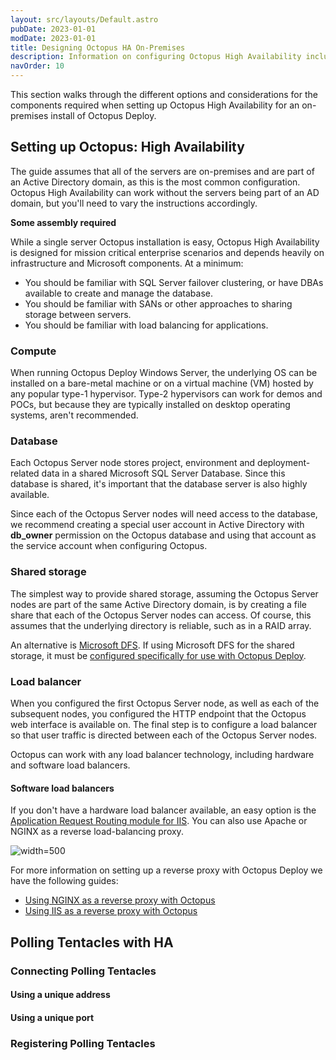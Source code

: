 ```yaml
---
layout: src/layouts/Default.astro
pubDate: 2023-01-01
modDate: 2023-01-01
title: Designing Octopus HA On-Premises
description: Information on configuring Octopus High Availability including database and shared storage set up for on-premises servers.
navOrder: 10
---
```


This section walks through the different options and considerations for the components required when setting up Octopus High Availability for an on-premises install of Octopus Deploy.

## Setting up Octopus: High Availability

The guide assumes that all of the servers are on-premises and are part of an Active Directory domain, as this is the most common configuration. Octopus High Availability can work without the servers being part of an AD domain, but you'll need to vary the instructions accordingly.

**Some assembly required**

While a single server Octopus installation is easy, Octopus High Availability is designed for mission critical enterprise scenarios and depends heavily on infrastructure and Microsoft components. At a minimum:

- You should be familiar with SQL Server failover clustering, or have DBAs available to create and manage the database.
- You should be familiar with SANs or other approaches to sharing storage between servers.
- You should be familiar with load balancing for applications.

### Compute

When running Octopus Deploy Windows Server, the underlying OS  can be installed on a bare-metal machine or on a virtual machine (VM) hosted by any popular type-1 hypervisor.  Type-2 hypervisors can work for demos and POCs, but because they are typically installed on desktop operating systems, aren't recommended.

<HighAvailabilityComputeRecommendations />

<OctopusInstanceMixedOSWarning />

### Database

Each Octopus Server node stores project, environment and deployment-related data in a shared Microsoft SQL Server Database. Since this database is shared, it's important that the database server is also highly available.

<HighAvailabilityDatabaseRecommendations />

<HighAvailabilityDatabaseLogShippingMirroringNote />

Since each of the Octopus Server nodes will need access to the database, we recommend creating a special user account in Active Directory with **db\_owner** permission on the Octopus database and using that account as the service account when configuring Octopus.

### Shared storage

<HighAvailabilitySharedStorageOverview />

The simplest way to provide shared storage, assuming the Octopus Server nodes are part of the same Active Directory domain, is by creating a file share that each of the Octopus Server nodes can access. Of course, this assumes that the underlying directory is reliable, such as in a RAID array.

An alternative is [Microsoft DFS](https://en.wikipedia.org/wiki/Distributed_File_System_(Microsoft)). If using Microsoft DFS for the shared storage, it must be [configured specifically for use with Octopus Deploy](/docs/getting-started/best-practices/configuring-microsoft-dfs-with-octopus-server).


### Load balancer

When you configured the first Octopus Server node, as well as each of the subsequent nodes, you configured the HTTP endpoint that the Octopus web interface is available on. The final step is to configure a load balancer so that user traffic is directed between each of the Octopus Server nodes.

Octopus can work with any load balancer technology, including hardware and software load balancers.

<LoadBalancerEndpointInfo />

#### Software load balancers

If you don't have a hardware load balancer available, an easy option is the [Application Request Routing module for IIS](http://www.iis.net/downloads/microsoft/application-request-routing). You can also use Apache or NGINX as a reverse load-balancing proxy. 

![](/docs/administration/high-availability/design/images/create-server-farm.png "width=500")

For more information on setting up a reverse proxy with Octopus Deploy we have the following guides:
- [Using NGINX as a reverse proxy with Octopus](/docs/security/exposing-octopus/use-nginx-as-reverse-proxy)
- [Using IIS as a reverse proxy with Octopus](/docs/security/exposing-octopus/use-iis-as-reverse-proxy)

## Polling Tentacles with HA

<PollingTentaclesAndHA />

### Connecting Polling Tentacles

<PollingTentaclesAndHAConnecting />

#### Using a unique address

<PollingTentaclesConnectionSamePort />

#### Using a unique port

<PollingTentaclesConnectionDifferentPort />

### Registering Polling Tentacles

<PollingTentaclesAndHARegistering />